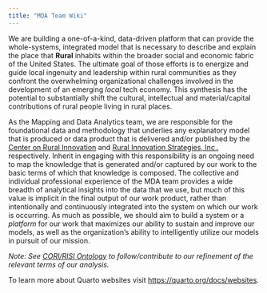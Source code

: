 ```yaml
---
title: "MDA Team Wiki"
---
```


We are building a one-of-a-kind, data-driven platform that can provide the whole-systems, integrated model that is necessary to describe and explain the place that **Rural** inhabits within the broader social and economic fabric of the United States. The ultimate goal of those efforts is to energize and guide local ingenuity and leadership within rural communities as they confront the overwhelming organizational challenges involved in the development of an emerging _local_ tech economy. This synthesis has the potential to substantially shift the cultural, intellectual and material/capital contributions of rural people living in rural places.

As the Mapping and Data Analytics team, we are responsible for the foundational data and methodology that underlies any explanatory model that is produced or data product that is delivered and/or published by the [Center on Rural Innovation](https://ruralinnovation.us/) and [Rural Innovation Strategies, Inc.](https://ruralinnovationstrategies.com/), respectively. Inherit in engaging with this responsibility is an ongoing need to map the knowledge that is generated and/or captured by our work to the basic terms of which that knowledge is composed. The collective  and individual professional experience of the MDA team provides a wide breadth of analytical insights into the data that we use, but much of this value is implicit in the final output of our work product, rather than intentionally and continuously integrated into the system on which our work is occurring. As much as possible, we should aim to build a system or a _platform_ for our work that maximizes our ability to sustain and improve our models, as well as the organization's ability to intelligently utilize our models in pursuit of our mission.

::: {.callout-tip}
_Note: See [CORI/RISI Ontology](CORI-Ontology.qmd) to follow/contribute to our refinement of the relevant terms of our analysis._
:::


To learn more about Quarto websites visit <https://quarto.org/docs/websites>.
